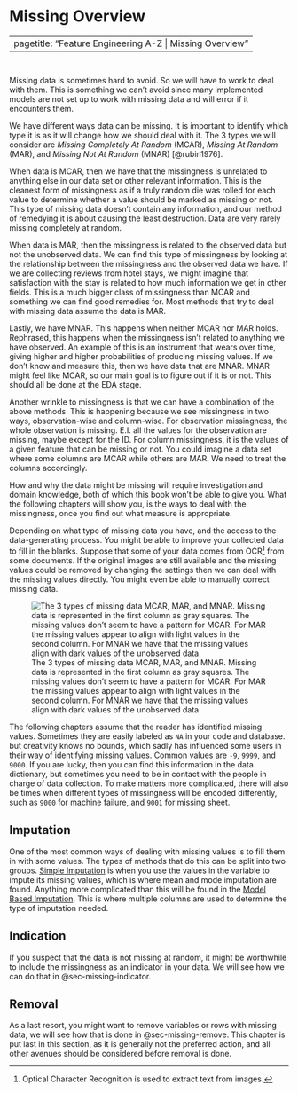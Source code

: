 # Missing Overview {#sec-missing}

---
pagetitle: "Feature Engineering A-Z | Missing Overview"
---

::: {style="visibility: hidden; height: 0px;"}
## Missing Overview
:::

Missing data is sometimes hard to avoid.
So we will have to work to deal with them.
This is something we can't avoid since many implemented models are not set up to work with missing data and will error if it encounters them.

We have different ways data can be missing.
It is important to identify which type it is as it will change how we should deal with it.
The 3 types we will consider are *Missing Completely At Random* (MCAR), *Missing At Random* (MAR), and *Missing Not At Random* (MNAR) [@rubin1976].

When data is MCAR, then we have that the missingness is unrelated to anything else in our data set or other relevant information.
This is the cleanest form of missingness as if a truly random die was rolled for each value to determine whether a value should be marked as missing or not.
This type of missing data doesn't contain any information, and our method of remedying it is about causing the least destruction.
Data are very rarely missing completely at random.

When data is MAR, then the missingness is related to the observed data but not the unobserved data.
We can find this type of missingness by looking at the relationship between the missingness and the observed data we have.
If we are collecting reviews from hotel stays, we might imagine that satisfaction with the stay is related to how much information we get in other fields.
This is a much bigger class of missingness than MCAR and something we can find good remedies for.
Most methods that try to deal with missing data assume the data is MAR.

Lastly, we have MNAR.
This happens when neither MCAR nor MAR holds.
Rephrased, this happens when the missingness isn't related to anything we have observed.
An example of this is an instrument that wears over time, giving higher and higher probabilities of producing missing values.
If we don't know and measure this, then we have data that are MNAR.
MNAR might feel like MCAR, so our main goal is to figure out if it is or not.
This should all be done at the EDA stage.

Another wrinkle to missingness is that we can have a combination of the above methods.
This is happening because we see missingness in two ways, observation-wise and column-wise.
For observation missingness, the whole observation is missing.
E.I.
all the values for the observation are missing, maybe except for the ID.
For column missingness, it is the values of a given feature that can be missing or not.
You could imagine a data set where some columns are MCAR while others are MAR.
We need to treat the columns accordingly.

How and why the data might be missing will require investigation and domain knowledge, both of which this book won't be able to give you.
What the following chapters will show you, is the ways to deal with the missingness, once you find out what measure is appropriate.

Depending on what type of missing data you have, and the access to the data-generating process.
You might be able to improve your collected data to fill in the blanks.
Suppose that some of your data comes from OCR[^1] from some documents.
If the original images are still available and the missing values could be removed by changing the settings then we can deal with the missing values directly.
You might even be able to manually correct missing data.

[^1]: Optical Character Recognition is used to extract text from images.

![The 3 types of missing data MCAR, MAR, and MNAR. Missing data is represented in the first column as gray squares. The missing values don't seem to have a pattern for MCAR. For MAR the missing values appear to align with light values in the second column. For MNAR we have that the missing values align with dark values of the unobserved data.](diagrams/missing-mcar-mar-mnar.png){#fig-types-of-missing}

The following chapters assume that the reader has identified missing values.
Sometimes they are easily labeled as `NA` in your code and database.
but creativity knows no bounds, which sadly has influenced some users in their way of identifying missing values.
Common values are `-9`, `9999`, and `9000`.
If you are lucky, then you can find this information in the data dictionary, but sometimes you need to be in contact with the people in charge of data collection.
To make matters more complicated, there will also be times when different types of missingness will be encoded differently, such as `9000` for machine failure, and `9001` for missing sheet.

## Imputation

One of the most common ways of dealing with missing values is to fill them in with some values.
The types of methods that do this can be split into two groups.
[Simple Imputation](missing-simple) is when you use the values in the variable to impute its missing values, which is where mean and mode imputation are found.
Anything more complicated than this will be found in the [Model Based Imputation](missing-model).
This is where multiple columns are used to determine the type of imputation needed.

## Indication

If you suspect that the data is not missing at random, it might be worthwhile to include the missingness as an indicator in your data.
We will see how we can do that in @sec-missing-indicator.

## Removal

As a last resort, you might want to remove variables or rows with missing data, we will see how that is done in @sec-missing-remove.
This chapter is put last in this section, as it is generally not the preferred action, and all other avenues should be considered before removal is done.
